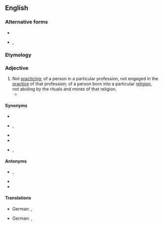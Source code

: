 ==English==

===Alternative forms===
* {{l|en|non-practicing}}
* {{l|en|nonpractising}}, {{l|en|non-practising}}

===Etymology===
{{prefix|en|non|practicing}}

===Adjective===
{{en-adj}}
# Not [[practicing]]; of a person in a particular profession, not engaged in the [[practice]] of that profession; of a person born into a particular [[religion]], not abiding by the rituals and mores of that religion.
#* {{quote-av
|en
|year=1994
|title={{w|Reality Bites}}
|people={{w|Ben Stiller}} and {{w|Winona Ryder}}
|role=Michael Grates and Lelaina Pierce
|passage=''Michael:'' Um, uh, I guess um, I guess I'm, uh a '''nonpracticing''' Jew.<br />''Lelaina:'' Hey, I'm a '''nonpracticing''' virgin.
}}

====Synonyms====
* {{l|en|lapsed}}
* {{l|en|nonobservant}}, {{l|en|non-observant}}
* {{l|en|nonreligious}}
* {{l|en|secular}}
* {{l|en|unobservant}}, {{l|en|un-observant}}

====Antonyms====
* {{l|en|practicing}}, {{l|en|practising}}
* {{l|en|observant}}
* {{l|en|religious}}

====Translations====
{{trans-top|nonpracticing - profession}}
* German: {{t|de|nichtpraktizierend}}, {{t|de|nicht praktizierend}}
{{trans-mid}}
{{trans-bottom}}

{{trans-top|nonpracticing - religion}}
* German: {{t|de|nichtpraktizierend}}, {{t|de|nicht praktizierend}}
{{trans-mid}}
{{trans-bottom}}